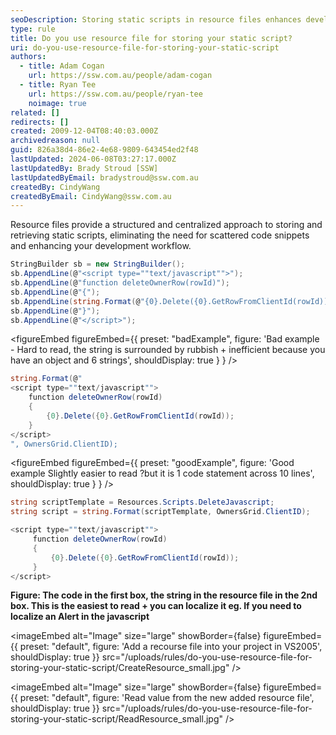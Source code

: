 ```yaml
---
seoDescription: Storing static scripts in resource files enhances development workflow and eliminates scattered code snippets.
type: rule
title: Do you use resource file for storing your static script?
uri: do-you-use-resource-file-for-storing-your-static-script
authors:
  - title: Adam Cogan
    url: https://ssw.com.au/people/adam-cogan
  - title: Ryan Tee
    url: https://ssw.com.au/people/ryan-tee
    noimage: true
related: []
redirects: []
created: 2009-12-04T08:40:03.000Z
archivedreason: null
guid: 826a38d4-86e2-4e68-9809-643454ed2f48
lastUpdated: 2024-06-08T03:27:17.000Z
lastUpdatedBy: Brady Stroud [SSW]
lastUpdatedByEmail: bradystroud@ssw.com.au
createdBy: CindyWang
createdByEmail: CindyWang@ssw.com.au
---
```


Resource files provide a structured and centralized approach to storing and retrieving static scripts, eliminating the need for scattered code snippets and enhancing your development workflow.
```cs
StringBuilder sb = new StringBuilder();
sb.AppendLine(@"<script type=""text/javascript"">");
sb.AppendLine(@"function deleteOwnerRow(rowId)");
sb.AppendLine(@"{");
sb.AppendLine(string.Format(@"{0}.Delete({0}.GetRowFromClientId(rowId));", OwnersGrid.ClientID));
sb.AppendLine(@"}");
sb.AppendLine(@"</script>");
```

<figureEmbed figureEmbed={{
  preset: "badExample",
  figure: 'Bad example - Hard to read, the string is surrounded by rubbish + inefficient because you have an object and 6 strings',
  shouldDisplay: true
} } />


```cs
string.Format(@"
<script type=""text/javascript"">
    function deleteOwnerRow(rowId)
    {
        {0}.Delete({0}.GetRowFromClientId(rowId));
    }
</script>
", OwnersGrid.ClientID);
```

<figureEmbed figureEmbed={{
  preset: "goodExample",
  figure: 'Good example Slightly easier to read ?but it is 1 code statement across 10 lines',
  shouldDisplay: true
} } />


```cs
string scriptTemplate = Resources.Scripts.DeleteJavascript;
string script = string.Format(scriptTemplate, OwnersGrid.ClientID);
```

```cs
<script type=""text/javascript"">
     function deleteOwnerRow(rowId)
     {
         {0}.Delete({0}.GetRowFromClientId(rowId));
     }
</script>
```

**Figure: The code in the first box, the string in the resource file in the 2nd box. This is the easiest to read + you can localize it eg. If you need to localize an Alert in the javascript**


<imageEmbed
  alt="Image"
  size="large"
  showBorder={false}
  figureEmbed={{
    preset: "default",
    figure: 'Add a recourse file into your project in VS2005',
    shouldDisplay: true
  }}
  src="/uploads/rules/do-you-use-resource-file-for-storing-your-static-script/CreateResource_small.jpg"
/>


<imageEmbed
  alt="Image"
  size="large"
  showBorder={false}
  figureEmbed={{
    preset: "default",
    figure: 'Read value from the new added resource file',
    shouldDisplay: true
  }}
  src="/uploads/rules/do-you-use-resource-file-for-storing-your-static-script/ReadResource_small.jpg"
/>
